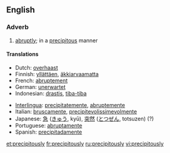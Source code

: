 ==English==

===Adverb===
{{en-adv}}

# [[abruptly]]; in a [[precipitous]] manner

====Translations====
{{trans-top|abruptly}}
* Dutch: [[overhaast]]
* Finnish: [[yllättäen]], [[äkkiarvaamatta]]
* French: [[abruptement]]
* German: [[unerwartet]]
* Indonesian: [[drastis]], [[tiba-tiba]]
{{trans-mid}}
* [[Interlingua]]: [[precipitatemente]], [[abruptemente]]
* Italian: [[bruscamente]], [[precipitevolissimevolmente]]
* Japanese: [[急]] ([[きゅう]], kyū), [[突然]] ([[とつぜん]], totsuzen) (?)
* Portuguese: [[abruptamente]]
* Spanish: [[precipitadamente]]
{{trans-bottom}}

[[et:precipitously]]
[[fr:precipitously]]
[[ru:precipitously]]
[[vi:precipitously]]